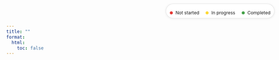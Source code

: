 ```yaml
---
title: ""
format:
  html:
    toc: false
---
```


<style>
.masonry-grid {
  column-count: 2;
  column-gap: 16px;
}
@media (min-width: 700px) {
  .masonry-grid { column-count: 3; }
}
@media (min-width: 1100px) {
  .masonry-grid { column-count: 4; }
}
.card {
  break-inside: avoid;
  display: block;
  background: #fff;
  border-radius: 12px;
  box-shadow: 0 4px 14px rgba(0,0,0,0.06);
  margin: 0 0 16px;
  color: inherit;
  text-decoration: none;
  transition: transform 0.25s ease, box-shadow 0.25s ease;
}
.card:hover { transform: translateY(-4px); box-shadow: 0 10px 24px rgba(0,0,0,0.08); }
.card img {
  width: 100%;
  height: auto;
  display: block;
  object-fit: cover;
}
.meta { padding: 12px 14px 14px; }
.title-row { display:flex; align-items:center; justify-content: space-between; gap:8px; margin-bottom: 6px; }
.title { font-weight: 700; font-size: 15px; line-height: 1.35; }
.authors { font-size: 13px; color: rgba(0,0,0,0.65); }
/* Status dot */
.status-dot { width: 8px; height: 8px; border-radius: 50%; display:inline-block; flex: 0 0 8px; }
.status-read { background:#43a047; }
.status-inprogress { background:#fdd835; }
.status-unread { background:#e53935; }
/* Filters and empty state */
.filters { display:flex; gap:8px; flex-wrap:wrap; margin: 0 0 10px; }
.filter-btn { background:#fff; border:1px solid rgba(0,0,0,0.15); color:#333; padding:6px 12px; border-radius:20px; cursor:pointer; font-size:12px; font-weight:600; }
.filter-btn.active { background:#111; color:#fff; border-color:#111; }
.empty-state { text-align:center; color: rgba(0,0,0,0.6); padding: 20px 10px; }
/* Status legend */
.status-legend { position: fixed; top: 10px; right: 12px; gap: 20px; align-items: center; font-size: 12px; background: #fff; border: 1px solid rgba(0,0,0,0.1); border-radius: 999px; padding: 4px 10px; box-shadow: 0 1px 6px rgba(0,0,0,0.08); z-index: 100; height: 30px; }
.status-legend .status-dot { margin-right: 4px; }
</style>





<div class="status-legend" aria-label="Progress key">
  <span class="status-dot status-unread"></span> Not started
  <span class="status-dot status-inprogress" style="margin-left: 14px;"></span> In progress
  <span class="status-dot status-read" style="margin-left: 14px;" ></span> Completed
</div>

<div id="books-filters" class="filters"></div>

<div id="books-grid" class="masonry-grid"></div>
<div id="books-empty" class="empty-state" style="display:none;">No items found.</div>

<script id="books-data" type="application/json">[
  {
    "title": "AI Engineering",
    "authors": "Chip Huyen",
    "url": "https://learning.oreilly.com/library/view/ai-engineering/9781098166298/",
    "status": "in-progress",
    "categories": ["deep-learning","llm"]
  },
  {
    "title": "Learn AI-Assisted Python Programming, Second Edition",
    "authors": "Leo Porter, Daniel Zingaro",
    "url": "https://learning.oreilly.com/library/view/learn-ai-assisted-python/9781633435995/",
    "status": "unread",
    "categories": ["python","ai"]
  },
  {
    "title": "Hands-On Machine Learning with Scikit-Learn and PyTorch",
    "authors": "Aurélien Géron",
    "url": "https://learning.oreilly.com/library/view/hands-on-machine-learning/9798341607972/",
    "status": "unread",
    "categories": ["machine-learning","pytorch","scikit-learn"]
  },
  {
    "title": "Generative AI with Python and PyTorch - Second Edition",
    "authors": "Joseph Babcock, Raghav Bali",
    "url": "https://learning.oreilly.com/library/view/generative-ai-with/9781835884447/",
    "status": "in-progress",
    "categories": ["generative-ai","pytorch"]
  },
  {
    "title": "Designing Machine Learning Systems",
    "authors": "Chip Huyen",
    "url": "https://learning.oreilly.com/library/view/designing-machine-learning/9781098107956/",
    "status": "unread",
    "categories": ["ml-systems","mlops"]
  },
  {
    "title": "Build a Large Language Model (From Scratch)",
    "authors": "Sebastian Raschka",
    "url": "https://learning.oreilly.com/library/view/build-a-large/9781633437166/",
    "status": "unread",
    "categories": ["llm","python"]
  }
]</script>

<script>
(function(){
  const grid = document.getElementById('books-grid');
  const dataEl = document.getElementById('books-data');
  // options hardcoded: aspect/cols/reset removed
  const copyEl = document.getElementById('books-copy');
  let items = [];
  try { items = JSON.parse(dataEl.textContent || '[]'); } catch(e) { items = []; }
  const emptyEl = document.getElementById('books-empty');
  const filtersEl = document.getElementById('books-filters');
  let activeCategory = 'all';

  function thumbnailFromUrl(url) {
    try {
      const u = new URL(url);
      if (u.hostname.includes('learning.oreilly.com')) {
        // Expect path like /library/view/<slug>/<id>/ → use final numeric id
        const parts = u.pathname.split('/').filter(Boolean);
        const id = parts[parts.length - 1] || parts[parts.length - 2] || '';
        if (id) return `https://learning.oreilly.com/covers/urn:orm:book:${id}/400w/`;
      }
    } catch (_) { /* ignore */ }
    return 'https://via.placeholder.com/600x900?text=No+Image';
  }

  function cardHTML(d) {
    const a = document.createElement('a');
    a.className = 'card';
    a.href = d.url; a.target = '_blank'; a.rel = 'noopener noreferrer';
    const statusInfo = (s) => {
      if (!s) return null;
      const key = String(s).toLowerCase();
      if (key === 'read') return { cls: 'status-read', label: 'Read' };
      if (key === 'in-progress' || key === 'inprogress') return { cls: 'status-inprogress', label: 'In progress' };
      if (key === 'unread') return { cls: 'status-unread', label: 'Unread' };
      return null;
    };
    const si = statusInfo(d.status);
    const dot = si ? `<span class="status-dot ${si.cls}" title="${si.label}"></span>` : '';
    const imgSrc = d.image || thumbnailFromUrl(d.url);
    a.innerHTML = `
      <img loading=\"lazy\" src=\"${imgSrc}\" alt=\"${d.title}\" style=\"width:100%;height:auto;\" onerror=\"this.onerror=null;this.src='https://via.placeholder.com/600x900?text=No+Image'\">
      <div class="meta">
        <div class="title-row"><div class="title">${d.title}</div>${dot}</div>
        <div class="authors">${d.authors}</div>
      </div>`;
    return a;
  }

  function uniqueCategories() {
    const set = new Set();
    items.forEach(d => {
      if (Array.isArray(d.categories)) d.categories.forEach(c => set.add(String(c)));
      else if (d.category) set.add(String(d.category));
      else if (Array.isArray(d.tags)) d.tags.forEach(t => set.add(String(t)));
    });
    return Array.from(set).sort((a,b)=>a.localeCompare(b));
  }

  function renderFilters() {
    const cats = uniqueCategories();
    filtersEl.innerHTML = '';
    const allBtn = document.createElement('button');
    allBtn.className = 'filter-btn' + (activeCategory === 'all' ? ' active' : '');
    allBtn.textContent = 'All';
    allBtn.addEventListener('click', () => { activeCategory = 'all'; renderFilters(); render(); });
    filtersEl.appendChild(allBtn);
    cats.forEach(cat => {
      const btn = document.createElement('button');
      btn.className = 'filter-btn' + (activeCategory === cat ? ' active' : '');
      btn.textContent = cat;
      btn.addEventListener('click', () => { activeCategory = cat; renderFilters(); render(); });
      filtersEl.appendChild(btn);
    });
  }

  function render() {
    grid.innerHTML = '';
    const visible = items.filter(d => {
      if (activeCategory === 'all') return true;
      if (Array.isArray(d.categories)) return d.categories.includes(activeCategory);
      if (d.category) return String(d.category) === activeCategory;
      if (Array.isArray(d.tags)) return d.tags.includes(activeCategory);
      return false;
    });
    visible.forEach(d => grid.appendChild(cardHTML(d)));
    emptyEl.style.display = visible.length ? 'none' : 'block';
  }

  // options hardcoded: removed listeners for aspect/cols/reset
  if (copyEl) {
    copyEl.addEventListener('click', () => {
      navigator.clipboard.writeText(dataEl.textContent || '[]');
    });
  }

  renderFilters();
  render();
})();
</script>


